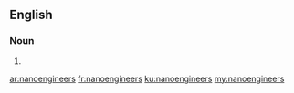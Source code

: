 ==English==

===Noun===
{{head|en|noun plural form}}

# {{plural of|nanoengineer|lang=en}}

[[ar:nanoengineers]]
[[fr:nanoengineers]]
[[ku:nanoengineers]]
[[my:nanoengineers]]